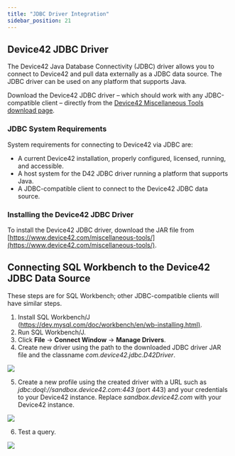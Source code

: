 ```yaml
---
title: "JDBC Driver Integration"
sidebar_position: 21
---
```


## Device42 JDBC Driver

The Device42 Java Database Connectivity (JDBC) driver allows you to connect to Device42 and pull data externally as a JDBC data source. The JDBC driver can be used on any platform that supports Java.

Download the Device42 JDBC driver – which should work with any JDBC-compatible client – directly from the [Device42 Miscellaneous Tools download page](https://www.device42.com/miscellaneous-tools/).

### JDBC System Requirements

System requirements for connecting to Device42 via JDBC are:

- A current Device42 installation, properly configured, licensed, running, and accessible.
- A host system for the D42 JDBC driver running a platform that supports Java.
- A JDBC-compatible client to connect to the Device42 JDBC data source.

### Installing the Device42 JDBC Driver

To install the Device42 JDBC driver, download the JAR file from [https://www.device42.com/miscellaneous-tools/](https://www.device42.com/miscellaneous-tools/).

## Connecting SQL Workbench to the Device42 JDBC Data Source

These steps are for SQL Workbench; other JDBC-compatible clients will have similar steps.

1. Install SQL Workbench/J ([https://dev.mysql.com/doc/workbench/en/wb-installing.html)](https://dev.mysql.com/doc/workbench/en/wb-installing.html).
2. Run SQL Workbench/J.
3. Click **File** -> **Connect Window** -> **Manage Drivers**.
4. Create new driver using the path to the downloaded JDBC driver JAR file and the classname _com.device42.jdbc.D42Driver_.

![](/assets/images/JDBC1-1.png)

5. Create a new profile using the created driver with a URL such as _jdbc:doql://sandbox.device42.com:443_ (port 443) and your credentials to your Device42 instance. Replace _sandbox.device42.com_ with your Device42 instance.

![](/assets/images/JDBC2-1.png)

6. Test a query.

![](/assets/images/JDBC3.png)

